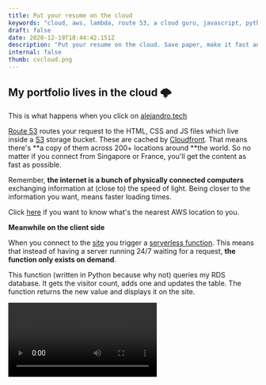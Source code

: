 ```yaml
---
title: Put your resume on the cloud
keywords: "cloud, aws, lambda, route 53, a cloud guru, javascript, python"
draft: false
date: 2020-12-19T18:44:42.151Z
description: "Put your resume on the cloud. Save paper, make it fast and a cool conversation starter for interviews"
internal: false
thumb: cvcloud.png
---
```



## My portfolio lives in the cloud 🌩

This is what happens when you click on [alejandro.tech](http://alejandro.tech/)

[Route 53](https://aws.amazon.com/route53/) routes your request to the HTML, CSS and JS files which live inside a [S3](https://aws.amazon.com/s3/) storage bucket. These are cached by [Cloudfront](https://aws.amazon.com/cloudfront/). That means there's **a copy of them across 200+ locations around **the world. So no matter if you connect from Singapore or France, you'll get the content as fast as possible.

Remember, **the internet is a bunch of physically connected computers** exchanging information at (close to) the speed of light. Being closer to the information you want, means faster loading times.

Click [here](https://www.cloudping.info/) if you want to know what's the nearest AWS location to you.

**Meanwhile on the client side**

When you connect to the [site](http://alejandro.tech/) you trigger a [serverless function](https://aws.amazon.com/lambda/). This means that instead of having a server running 24/7 waiting for a request, **the function only exists on demand**.

This function (written in Python because why not) queries my RDS database. It gets the visitor count, adds one and updates the table. The function returns the new value and displays it on the site.

<Video />

**Continuous Deployment**

On Github, when I push changes to the main branch. They trigger an action that **replaces the files in the S3 bucket and invalidates the cached files on Cloudfront**. This means that the next time you connect, you'll get the latest version of the files.

**But why?**

If you've ever deployed your site on a service like Netlify, this process is done auto-_magically_ for you. **It's nice to have the option of doing it manually because it gives you freedom**. It is a lot of work though. **It's like going through the exhaustive process of making a late at home.** Buying the beans, grinding them, weighing, working the espresso machine, frothing the milk and doing the latte art. You can also just get one from Starbucks and call it a day. Nothing wrong with one or the other, just depends on your needs. ☕️

**References**
Thanks so much to [swyx](https://twitter.com/swyx) for suggesting the [cloud resume challenge](https://forrestbrazeal.com/2020/04/23/the-cloud-resume-challenge/). Going through it opened my mind to the world of cloud solutions. Now I use them for **everything**.

PD: I set a concurrency limit on the lambda function. This means that even if somebody wants to troll me and spam the endpoint, it's limited to 5 requests per minute.
Implementing security with [AWS Route 53](https://www.youtube.com/watch?v=lB4DTqMEumY)

\- Alejandro 🧡
